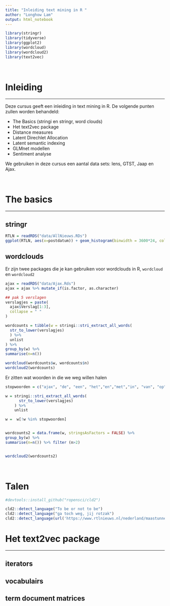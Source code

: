 ```yaml
---
title: "Inleiding text mining in R "
author: "Longhow Lam"
output: html_notebook
---
```


```r
library(stringr)
library(tidyverse)
library(ggplot2)
library(wordcloud)
library(wordcloud2)
library(text2vec)
```

<br>

# Inleiding

---

Deze cursus geeft een inleiding in text mining in R. De volgende punten zullen worden behandeld: 

* The Basics (stringi en stringr, word clouds)
* Het text2vec package
* Distance measures
* Latent Direchlet Allocation
* Latent semantic indexing
* GLMnet modellen
* Sentiment analyse

We gebruiken in deze cursus een aantal data sets: Iens, GTST, Jaap en Ajax.

<br>

# The basics

---

## stringr
```r
RTLN = readRDS("data/AllNieuws.RDs")
ggplot(RTLN, aes(x=postdatum)) + geom_histogram(binwidth = 3600*24, col="black")
```


## wordclouds

Er zijn twee packages die je kan gebruiken voor wordclouds in R, `wordcloud` en `wordcloud2`

```r

ajax = readRDS("data/Ajax.Rds")
ajax = ajax %>% mutate_if(is.factor, as.character)

## pak 5 verslagen
verslagjes = paste(
  ajax$Verslag[1:3],
  collapse = " "
)

wordcounts = tibble(w = stringi::stri_extract_all_words(
  str_to_lower(verslagjes)
  ) %>%
  unlist
) %>%
group_by(w) %>%
summarise(n=n())

wordcloud(wordcounts$w, wordcounts$n)
wordcloud2(wordcounts)

```

Er zitten wat woorden in die we weg willen halen

```r

stopwoorden = c("ajax", "de", "een", "het","en","met","in", "van", "op", "er")

w = stringi::stri_extract_all_words(
      str_to_lower(verslagjes)
    ) %>%
    unlist

w =  w[!w %in% stopwoorden]


wordcounts2 = data.frame(w, stringsAsFactors = FALSE) %>%
group_by(w) %>%
summarise(n=n()) %>% filter (n>2)


wordcloud2(wordcounts2)

```

<br>


# Talen

```r

#devtools::install_github("ropensci/cld2")

cld2::detect_language("To be or not to be")
cld2::detect_language("ga toch weg, jij rotzak")
cld2::detect_language(url('https://www.rtlnieuws.nl/nederland/maastunnel-twee-jaar-dicht-van-noord-naar-zuid'), plain_text = FALSE)

```


# Het text2vec package

---


## iterators

## vocabulairs

## term document matrices


<br>

